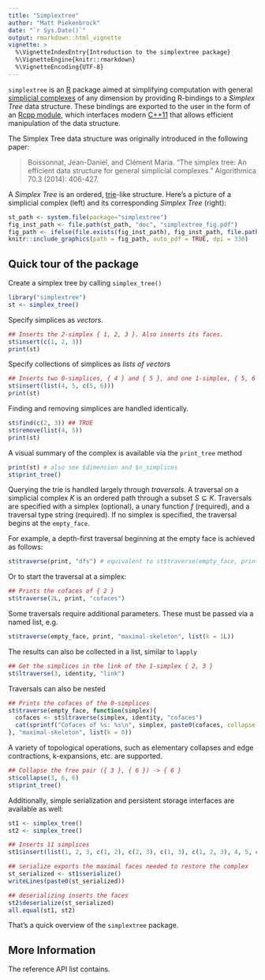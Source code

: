 ```yaml
---
title: "Simplextree"
author: "Matt Piekenbrock"
date: "`r Sys.Date()`"
output: rmarkdown::html_vignette
vignette: >
  %\VignetteIndexEntry{Introduction to the simplextree package}
  %\VignetteEngine{knitr::rmarkdown}
  %\VignetteEncoding{UTF-8}
---
```


`simplextree` is an [R](https://www.r-project.org/) package aimed at simplifying computation with general [simplicial complexes](https://en.wikipedia.org/wiki/Simplicial_complex) of any dimension by providing R-bindings to a _Simplex Tree_ data structure. These bindings are exported to the user in the form of an [Rcpp module](https://cran.r-project.org/web/packages/Rcpp/vignettes/Rcpp-modules.pdf), which interfaces modern [C++11](http://www.open-std.org/jtc1/sc22/wg21/docs/papers/2013/n3690.pdf) that allows efficient manipulation of the data structure. 

The Simplex Tree data structure was originally introduced in the following paper: 

> Boissonnat, Jean-Daniel, and Clément Maria. "The simplex tree: An efficient data structure for general simplicial complexes." Algorithmica 70.3 (2014): 406-427.

A _Simplex Tree_ is an ordered, [trie](https://en.wikipedia.org/wiki/Trie)-like structure. Here's a picture of a simplicial complex (left) and its corresponding _Simplex Tree_ (right):

```r
st_path <- system.file(package="simplextree")
fig_inst_path <- file.path(st_path, "doc", "simplextree_fig.pdf")
fig_path <- ifelse(file.exists(fig_inst_path), fig_inst_path, file.path("simplextree_fig.pdf"))
knitr::include_graphics(path = fig_path, auto_pdf = TRUE, dpi = 330)
```

## Quick tour of the package 

Create a simplex tree by calling `simplex_tree()`
```r
library("simplextree")
st <- simplex_tree()
```

Specify simplices as _vectors_.
```r
## Inserts the 2-simplex { 1, 2, 3 }. Also inserts its faces.
st$insert(c(1, 2, 3))
print(st)
```

Specify collections of simplices as _lists of vectors_
```r
## Inserts two 0-simplices, { 4 } and { 5 }, and one 1-simplex, { 5, 6 }
st$insert(list(4, 5, c(5, 6)))
print(st)
```
Finding and removing simplices are handled identically.  
```r
st$find(c(2, 3)) ## TRUE
st$remove(list(4, 5))
print(st)
```
A visual summary of the complex is available via the `print_tree` method
```r
print(st) # also see $dimension and $n_simplices
st$print_tree()
```
Querying the trie is handled largely through _traversals_. A traversal on a simplicial complex $K$ is an ordered path through a subset $S \subseteq K$. Traversals are specified with a simplex (optional), a unary function $f$ (required), and a traversal type string (required). If no simplex is specified, the traversal begins at the `empty_face`.  

For example, a depth-first traversal beginning at the empty face is achieved as follows:
<!-- The `simplextree` package allows arbitrary function evaluations on traversals.    -->
```r
st$traverse(print, "dfs") # equivalent to st$traverse(empty_face, print, "dfs")
```
Or to start the traversal at a simplex: 
```r
## Prints the cofaces of { 2 }
st$traverse(2L, print, "cofaces")
```
Some traversals require additional parameters. These must be passed via a named list, e.g.
```r
st$traverse(empty_face, print, "maximal-skeleton", list(k = 1L))
```
The results can also be collected in a list, similar to `lapply`
```r
## Get the simplices in the link of the 1-simplex { 2, 3 }
st$ltraverse(3, identity, "link")
```

Traversals can also be nested
```r
## Prints the cofaces of the 0-simplices
st$traverse(empty_face, function(simplex){ 
  cofaces <- st$ltraverse(simplex, identity, "cofaces")
  cat(sprintf("Cofaces of %s: %s\n", simplex, paste0(cofaces, collapse = ", ")))
}, "maximal-skeleton", list(k = 0))
```

A variety of topological operations, such as elementary collapses and edge contractions, k-expansions, etc. are supported.
```r
## Collapse the free pair ({ 3 }, { 6 }) -> { 6 }
st$collapse(3, 6, 6)
st$print_tree()
```

Additionally, simple serialization and persistent storage interfaces are available as well:
```r
st1 <- simplex_tree()
st2 <- simplex_tree()

## Inserts 11 simplices
st1$insert(list(1, 2, 3, c(1, 2), c(2, 3), c(1, 3), c(1, 2, 3), 4, 5, c(4, 5), 6))

## serialize exports the maximal faces needed to restore the complex 
st_serialized <- st1$serialize()
writeLines(paste0(st_serialized))

## deserializing inserts the faces
st2$deserialize(st_serialized)
all.equal(st1, st2)
```

That's a quick overview of the `simplextree` package. 

## More Information 

The reference API list contains. 


<!-- Why traversals, as opposed to object methods calls that simply return the traversal subset?  -->


<!-- There's a couple reasons for this, but the idea was loosely inspired by the discreture library, and the [movement of the larger C++ community](http://webcache.googleusercontent.com/search?q=cache:VOchK2XzFyAJ:ericniebler.com/2017/08/17/ranges-coroutines-and-react-early-musings-on-the-future-of-async-in-c/+&cd=1&hl=en&ct=clnk&gl=us).  -->

<!-- The first reason is that it's entirely possible that one might want to only operate on not just the subset perprogrammed by a traversal path, but a subset of that path itself, and collecting the larger subset into a container first might be slower than simply having a conditional operation embedding in the traversal istelf. For example, consider one might want to apply a function to the 2-simplices of the cofaces of a complex.  -->

<!-- Generating the set of cofaces (apriori) in a container might be slower than simply enumerating (and possibly applying a generic function to) the set of cofaces. -->

<!-- internally, simplices are not represented as integer vectors, but only contain the label of the _last_ vertex in the simplex. This, obviously, removes the redundancy of e.g. storing each face of a complex independently, but is more difficult to work to with. The idea of a traversal is that it enables primitive iteration     -->

<!-- ```{r} -->
<!-- st <- simplextree::simplex_tree() -->
<!-- st$insert(c(1, 2, 3)) -->
<!-- st$insert(c(2, 3, 4, 5)) -->


<!-- ## Traversals can be chained. Here's an example that prints the link of each vertex. -->
<!-- https://en.wikipedia.org/wiki/Iterator_pattern -->
<!-- print_link <- function(vertex){  -->
<!--   print(sprintf("Link of %d: %s", vertex, paste0(st$ltraverse(vertex, identity, "link"), collapse = ", "))) -->
<!-- } -->
<!-- st$traverse(NULL, print_link, "maximal-skeleton", list(k = 0)) -->
<!-- ``` -->
